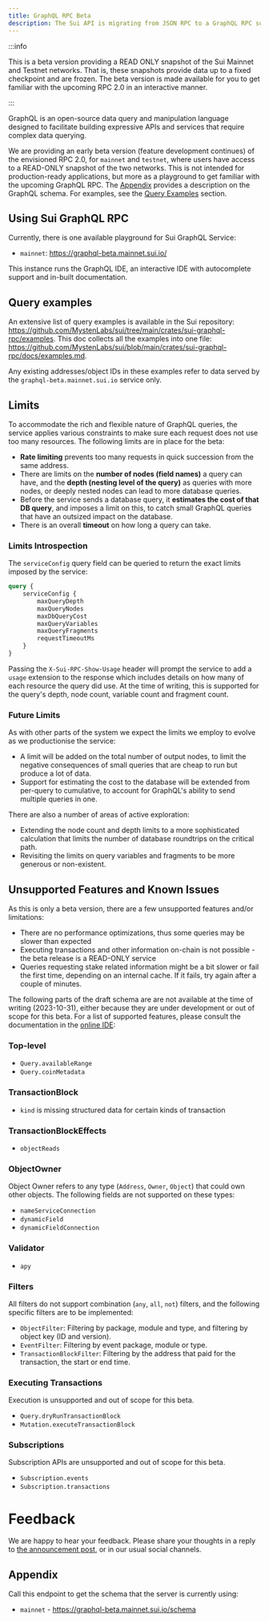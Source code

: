 ```yaml
---
title: GraphQL RPC Beta
description: The Sui API is migrating from JSON RPC to a GraphQL RPC soon. A beta version is available to you for testing.
---
```


:::info

This is a beta version providing a READ ONLY snapshot of the Sui Mainnet and Testnet networks. That is, these snapshots provide data up to a fixed checkpoint and are frozen. The beta version is made available for you to get familiar with the upcoming RPC 2.0 in an interactive manner.

:::

GraphQL is an open-source data query and manipulation language designed to facilitate building expressive APIs and services that require complex data querying.

We are providing an early beta version (feature development continues) of the envisioned RPC 2.0, for `mainnet` and `testnet`, where users have access to a READ-ONLY snapshot of the two networks. This is not intended for production-ready applications, but more as a playground to get familiar with the upcoming GraphQL RPC. The [Appendix](#appendix) provides a description on the GraphQL schema. For examples, see the [Query Examples](#query-examples) section.

## Using Sui GraphQL RPC

Currently, there is one available playground for Sui GraphQL Service:
- `mainnet`: https://graphql-beta.mainnet.sui.io/

This instance runs the GraphQL IDE, an interactive IDE with autocomplete support and in-built documentation.

## Query examples

An extensive list of query examples is available in the Sui repository: https://github.com/MystenLabs/sui/tree/main/crates/sui-graphql-rpc/examples. 
This doc collects all the examples into one file: https://github.com/MystenLabs/sui/blob/main/crates/sui-graphql-rpc/docs/examples.md.

Any existing addresses/object IDs in these examples refer to data served by the `graphql-beta.mainnet.sui.io` service only.

## Limits

To accommodate the rich and flexible nature of GraphQL queries, the service applies various constraints to make sure each request does not use too many resources.  The following limits are in place for the beta:

- **Rate limiting** prevents too many requests in quick succession from the same address.
- There are limits on the **number of nodes (field names)** a query can have, and the **depth (nesting level of the query)** as queries with more nodes, or deeply nested nodes can lead to more database queries.
- Before the service sends a database query, it **estimates the cost of that DB query**, and imposes a limit on this, to catch small GraphQL queries that have an outsized impact on the database.
- There is an overall **timeout** on how long a query can take.

### Limits Introspection

The `serviceConfig` query field can be queried to return the exact limits imposed by the service:

```graphql
query {
    serviceConfig {
        maxQueryDepth
        maxQueryNodes
        maxDbQueryCost
        maxQueryVariables
        maxQueryFragments
        requestTimeoutMs
    }
}
```

Passing the `X-Sui-RPC-Show-Usage` header will prompt the service to add a `usage` extension to the response which includes details on how many of each resource the query did use.  At the time of writing, this is supported for the query's depth, node count, variable count and fragment count.

### Future Limits

As with other parts of the system we expect the limits we employ to evolve as we productionise the service:

- A limit will be added on the total number of output nodes, to limit the negative consequences of small queries that are cheap to run but produce a lot of data.
- Support for estimating the cost to the database will be extended from per-query to cumulative, to account for GraphQL's ability to send multiple queries in one.

There are also a number of areas of active exploration:

- Extending the node count and depth limits to a more sophisticated calculation that limits the number of database roundtrips on the critical path.
- Revisiting the limits on query variables and fragments to be more generous or non-existent.

## Unsupported Features and Known Issues

As this is only a beta version, there are a few unsupported features and/or limitations:
- There are no performance optimizations, thus some queries may be slower than expected
- Executing transactions and other information on-chain is not possible - the beta release is a READ-ONLY service
- Queries requesting stake related information might be a bit slower or fail the first time, depending on an internal cache. If it fails, try again after a couple of minutes.

The following parts of the draft schema are are not available at the time of writing (2023-10-31), either because they are under development or out of scope for this beta.  For a list of supported features, please consult the documentation in the [online IDE](https://graphql-beta.mainnet.sui.io/):

### Top-level
- `Query.availableRange`
- `Query.coinMetadata`

### TransactionBlock
- `kind` is missing structured data for certain kinds of transaction

### TransactionBlockEffects
- `objectReads`

### ObjectOwner
Object Owner refers to any type (`Address`, `Owner`, `Object`) that could own other objects.  The following fields are not supported on these types:

- `nameServiceConnection`
- `dynamicField`
- `dynamicFieldConnection`

### Validator
- `apy`

### Filters
All filters do not support combination (`any`, `all`, `not`) filters, and the following specific filters are to be implemented:

- `ObjectFilter`: Filtering by package, module and type, and filtering by object key (ID and version).
- `EventFilter`: Filtering by event package, module or type.
- `TransactionBlockFilter`: Filtering by the address that paid for the transaction, the start or end time.

### Executing Transactions
Execution is unsupported and out of scope for this beta.

- `Query.dryRunTransactionBlock`
- `Mutation.executeTransactionBlock`

### Subscriptions
Subscription APIs are unsupported and out of scope for this beta.

- `Subscription.events`
- `Subscription.transactions`

# Feedback

We are happy to hear your feedback. Please share your thoughts in a reply to [the announcement post](https://forums.sui.io/t/launching-the-beta-graphql-rpc-service/45104), or in our usual social channels.

## Appendix

Call this endpoint to get the schema that the server is currently using:

- `mainnet` - https://graphql-beta.mainnet.sui.io/schema
